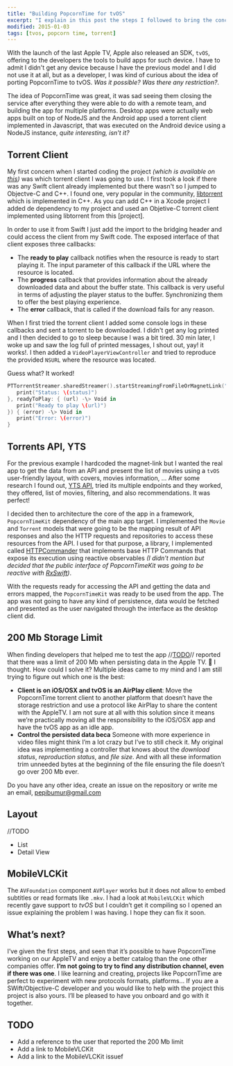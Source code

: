 ```yaml
---
title: "Building PopcornTime for tvOS"
excerpt: "I explain in this post the steps I followed to bring the concept of PopcornTime to tvOS and offering torrent video streaming in the last Apple TV device."
modified: 2015-01-03
tags: [tvos, popcorn time, torrent]
---
```


With the launch of the last Apple TV, Apple also released an SDK, `tvOS`, offering to the developers the tools to build apps for such device. I have to admit I didn't get any device because I have the previous model and I did not use it at all, but as a developer, I was kind of curious about the idea of porting PopcornTime to tvOS. _Was it possible? Was there any restriction?_.

The idea of PopcornTime was great, it was sad seeing them closing the service after everything they were able to do with a remote team, and building the app for multiple platforms. Desktop apps were actually web apps built on top of NodeJS and the Android app used a torrent client implemented in Javascript, that was executed on the Android device using a NodeJS instance, _quite interesting, isn't it?_

## Torrent Client

My first concern when I started coding the project _(which is available on [this][1])_ was which torrent client I was going to use. I first took a look if there was any Swift client already implemented but there wasn't so I jumped to Objectve-C and C++. I found one, very popular in the community, [libtorrent][2] which is implemented in C++. As you can add C++ in a Xcode project I added de dependency to my project and used an Objetive-C torrent client implemented using libtorrent from this [project].

In order to use it from Swift I just add the import to the bridging header and could access the client from my Swift code. The exposed interface of that client exposes three callbacks:

- The **ready to play** callback notifies when the resource is ready to start playing it. The input parameter of this callback if the URL where the resource is located.
- The **progress** callback that provides information about the already downloaded data and about the buffer state. This callback is very useful in terms of adjusting the player status to the buffer. Synchronizing them to offer the best playing experience.
- The **error** callback, that is called if the download fails for any reason.

When I first tried the torrent client I added some console logs in these callbacks and sent a torrent to be downloaded. I didn't get any log printed and I then decided to go to sleep because I was a bit tired. 30 min later, I woke up and saw the log full of printed messages, I shout out, yay! it works!. I then added a `VideoPlayerViewController` and tried to reproduce the provided `NSURL` where the resource was located.

Guess what? It worked!

```swift
PTTorrentStreamer.sharedStreamer().startStreamingFromFileOrMagnetLink("magnet-link", progress: { (status) -\> Void in
   print("Status: \(status)")
}, readyToPlay: { (url) -\> Void in
   print("Ready to play \(url)")
}) { (error) -\> Void in
   print("Error: \(error)")
}
```

## Torrents API, YTS

For the previous example I hardcoded the magnet-link but I wanted the real app to get the data from an API and present the list of movies using a `tvOS` user-friendly layout, with covers, movies information, ... After some research I found out, [YTS API][3], tried its multiple endpoints and they worked, they offered, list of movies, filtering, and also recommendations. It was perfect!

I decided then to architecture the core of the app in a framework, `PopcornTimeKit` dependency of the main app target. I implemented the `Movie` and `Torrent` models that were going to be the mapping result of API responses and also the HTTP requests and repositories to access these resources from the API. I used for that purpose, a library, I implemented called [HTTPCommander][4] that implements base HTTP Commands that expose its execution using reactive observables _(I didn't mention but decided that the public interface of PopcornTimeKit was going to be reactive with [RxSwift][5])_.

With the requests ready for accessing the API and getting the data and errors mapped, the `PopcornTimeKit` was ready to be used from the app. The app was not going to have any kind of persistence, data would be fetched and presented as the user navigated through the interface as the desktop client did.

## 200 Mb Storage Limit

When finding developers that helped me to test the app //[TODO][6]// reported that there was a limit of 200 Mb when persisting data in the Apple TV. :shit: I thought. How could I solve it? Multiple ideas came to my mind and I am still trying to figure out which one is the best:

- **Client is on iOS/OSX and tvOS is an AirPlay client**: Move the PopcornTime torrent client to another platform that doesn’t have the storage restriction and use a protocol like AirPlay to share the content with the AppleTV. I am not sure at all with this solution since it means we’re practically moving all the responsibility to the iOS/OSX app and have the tvOS app as an idle app.
- **Control the persisted data beca** Someone with more experience in video files might think I’m a lot crazy but I’ve to still check it. My original idea was implementing a controller that knows about the _download status_, _reproduction status_, and _file size_. And with all these information trim unneeded bytes at the beginning of the file ensuring the file doesn’t go over 200 Mb ever.

Do you have any other idea, create an issue on the repository or write me an email, [pepibumur@gmail.com][7]

## Layout

//TODO

- List
- Detail View

## MobileVLCKit

The `AVFoundation` component `AVPlayer` works but it does not allow to embed subtitles or read formats like `.mkv`. I had a look at `MobileVLCKit` which recently gave support to _tvOS_ but I couldn’t get it compiling so I opened an issue explaining the problem I was having. I hope they can fix it soon.

## What’s next?

I’ve given the first steps, and seen that it’s possible to have PopcornTime working on our AppleTV and enjoy a better catalog than the one other companies offer. **I’m not going to try to find any distribution channel, even if there was one**. I like learning and creating, projects like PopcornTime are perfect to experiment with new protocols formats, platforms… If you are a SWift/Objective-C developer and you would like to help with the project this project is also yours. I’ll be pleased to have you onboard and go with it together.

## TODO

- Add a reference to the user that reported the 200 Mb limit
- Add a link to MobileVLCKit
- Add a link to the MobileVLCKit issuef

[1]: https://github.com/pepibumur/popcorntimetv
[2]: link
[3]: link
[4]: https://github.com/swiftreactive/httpcommander
[5]: https://github.com/reactivex/rxswift
[6]: TODO
[7]: mailto://pepibumur@gmail.com
